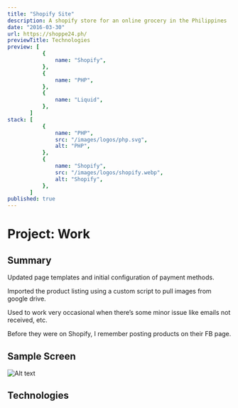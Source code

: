 ```yaml
---
title: "Shopify Site"
description: A shopify store for an online grocery in the Philippines
date: "2016-03-30"
url: https://shoppe24.ph/
previewTitle: Technologies
preview: [
           {
               name: "Shopify",
           },
           {
               name: "PHP",
           },
           {
               name: "Liquid",
           },
       ]
stack: [
           {
               name: "PHP",
               src: "/images/logos/php.svg",
               alt: "PHP",
           },
           {
               name: "Shopify",
               src: "/images/logos/shopify.webp",
               alt: "Shopify",
           },
       ]
published: true
---
```


# Project: Work

## Summary

Updated page templates and initial configuration of payment methods.

Imported the product listing using a custom script to pull images from google drive.

Used to work very occasional when there’s some minor issue like emails not received, etc.

Before they were on Shopify, I remember posting products on their FB page.


## Sample Screen

![Alt text](https://res.cloudinary.com/langitlupakintoncloud/image/upload/v1712150940/projects.jcos.io/c9hvr2mstieuoezbopwk.png "Home")


## Technologies
